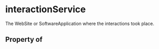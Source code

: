 # interactionService

The WebSite or SoftwareApplication where the interactions took place.

## Property of



